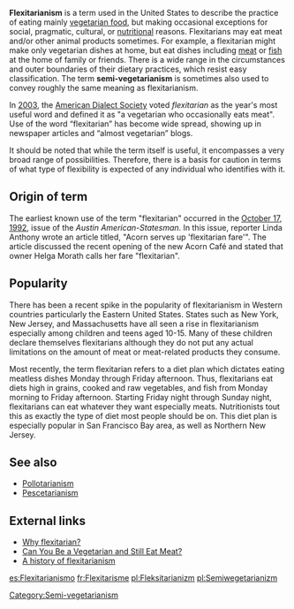 {{Unreferenced|date=October 2007}}

'''Flexitarianism''' is a term used in the United States to describe the practice of eating mainly [[vegetarian food]], but making occasional exceptions for social, pragmatic, cultural, or [[nutrition]]al reasons. Flexitarians may eat meat and/or other animal products sometimes. For example, a flexitarian might make only vegetarian dishes at home, but eat dishes including [[meat]] or [[fish]] at the home of family or friends.  There is a wide range in the circumstances and outer boundaries of their dietary practices, which resist easy classification. The term '''semi-vegetarianism''' is sometimes also used to convey roughly the same meaning as flexitarianism.

In [[2003]], the [[American Dialect Society]] voted ''flexitarian'' as the year's most useful word and defined it as "a vegetarian who occasionally eats meat". Use of the word “flexitarian” has become wide spread, showing up in newspaper articles and “almost vegetarian” blogs.

It should be noted that while the term itself is useful, it encompasses a very broad range of possibilities.  Therefore, there is a basis for caution in terms of what type of flexibility is expected of any individual who identifies with it.

==Origin of term==
The earliest known use of the term "flexitarian" occurred in the [[October 17]], [[1992]], issue of the ''Austin American-Statesman''. In this issue, reporter Linda Anthony wrote an article titled, "Acorn serves up 'flexitarian fare'". The article discussed the recent opening of the new Acorn Café and stated that owner Helga Morath calls her fare "flexitarian".

== Popularity ==
There has been a recent spike in the popularity of flexitarianism in Western countries particularly the Eastern United States. States such as New York, New Jersey, and Massachusetts have all seen a rise in flexitarianism especially among children and teens aged 10-15. Many of these children declare themselves flexitarians although they do not put any actual limitations on the amount of meat or meat-related products they consume.


Most recently, the term flexitarian  refers to a diet plan which dictates eating meatless dishes Monday through Friday afternoon.  Thus, flexitarians eat diets high in grains, cooked and raw vegetables, and fish from Monday morning to Friday afternoon.  Starting Friday night through Sunday night, flexitarians can eat whatever they want especially meats.  Nutritionists tout this as exactly the type of diet most people should be on.  This diet plan is especially popular in San Francisco Bay area, as well as Northern New Jersey.

==See also==
* [[Pollotarianism]]
* [[Pescetarianism]]

==External links==
* [http://vegetarian.about.com/od/glossary/g/Flexitarian.htm Why flexitarian?]
* [http://www.medicinenet.com/script/main/art.asp?articlekey=52501 Can You Be a Vegetarian and Still Eat Meat?]
* [http://almostvegetarian.blogspot.com/2007/04/flexitarians-unite.html A history of flexitarianism]

[[Category:Semi-vegetarianism]]
[[es:Flexitarianismo]]
[[fr:Flexitarisme]]
[[pl:Fleksitarianizm]]
[[pl:Semiwegetarianizm]]

{{food-stub}}